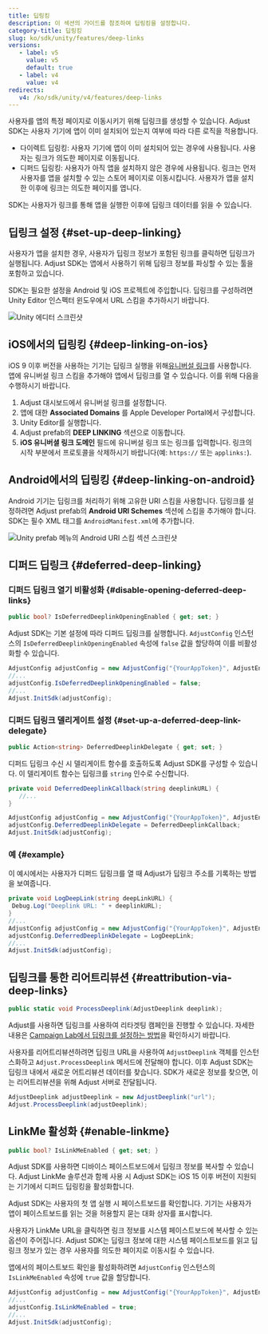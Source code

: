 ```yaml
---
title: 딥링킹
description: 이 섹션의 가이드를 참조하여 딥링킹을 설정합니다.
category-title: 딥링킹
slug: ko/sdk/unity/features/deep-links
versions:
   - label: v5
     value: v5
     default: true
   - label: v4
     value: v4
redirects:
   v4: /ko/sdk/unity/v4/features/deep-links
---
```


사용자를 앱의 특정 페이지로 이동시키기 위해 딥링크를 생성할 수 있습니다. Adjust SDK는 사용자 기기에 앱이 이미 설치되어 있는지 여부에 따라 다른 로직을 적용합니다.

- 다이렉트 딥링킹: 사용자 기기에 앱이 이미 설치되어 있는 경우에 사용됩니다. 사용자는 링크가 의도한 페이지로 이동됩니다.
- 디퍼드 딥링킹: 사용자가 아직 앱을 설치하지 않은 경우에 사용됩니다. 링크는 먼저 사용자를 앱을 설치할 수 있는 스토어 페이지로 이동시킵니다. 사용자가 앱을 설치한 이후에 링크는 의도한 페이지를 엽니다.

SDK는 사용자가 링크를 통해 앱을 실행한 이후에 딥링크 데이터를 읽을 수 있습니다.

## 딥링크 설정 {#set-up-deep-linking}

사용자가 앱을 설치한 경우, 사용자가 딥링크 정보가 포함된 링크를 클릭하면 딥링크가 실행됩니다. Adjust SDK는 앱에서 사용하기 위해 딥링크 정보를 파싱할 수 있는 툴을 포함하고 있습니다.

SDK는 필요한 설정을 Android 및 iOS 프로젝트에 주입합니다. 딥링크를 구성하려면 Unity Editor 인스펙터 윈도우에서 URL 스킴을 추가하시기 바랍니다.

![Unity 에디터 스크린샷](@images/unity/deep-links/1-editor.png)

## iOS에서의 딥링킹 {#deep-linking-on-ios}

iOS 9 이후 버전을 사용하는 기기는 딥링크 실행을 위해[유니버설 링크](https://developer.apple.com/library/ios/documentation/General/Conceptual/AppSearch/UniversalLinks.html)를 사용합니다. 앱에 유니버설 링크 스킴을 추가해야 앱에서 딥링크를 열 수 있습니다. 이를 위해 다음을 수행하시기 바랍니다.

1. Adjust 대시보드에서 유니버설 링크를 설정합니다.
2. 앱에 대한 **Associated Domains** 를 Apple Developer Portal에서 구성합니다.
3. Unity Editor를 실행합니다.
4. Adjust prefab의 **DEEP LINKING** 섹션으로 이동합니다.
5. **iOS 유니버셜 링크 도메인** 필드에 유니버설 링크 또는 링크를 입력합니다. 링크의 시작 부분에서 프로토콜을 삭제하시기 바랍니다\(예: `https://` 또는 `applinks:`\).

## Android에서의 딥링킹 {#deep-linking-on-android}

Android 기기는 딥링크를 처리하기 위해 고유한 URI 스킴을 사용합니다. 딥링크를 설정하려면 Adjust prefab의 **Android URI Schemes** 섹션에 스킴을 추가해야 합니다. SDK는 필수 XML 태그를 `AndroidManifest.xml`에 추가합니다.

![Unity prefab 메뉴의 Android URI 스킴 섹션 스크린샷](@images/unity/deep-links/2-uri-schemes.png)

## 디퍼드 딥링크 {#deferred-deep-linking}

### 디퍼드 딥링크 열기 비활성화 {#disable-opening-deferred-deep-links}

<CodeBlock title="속성 선언">

```cs
public bool? IsDeferredDeeplinkOpeningEnabled { get; set; }
```

</CodeBlock>

Adjust SDK는 기본 설정에 따라 디퍼드 딥링크를 실행합니다. `AdjustConfig` 인스턴스의 `IsDeferredDeeplinkOpeningEnabled` 속성에 `false` 값을 할당하여 이를 비활성화할 수 있습니다.

```cs
AdjustConfig adjustConfig = new AdjustConfig("{YourAppToken}", AdjustEnvironment.Sandbox);
//...
adjustConfig.IsDeferredDeeplinkOpeningEnabled = false;
//...
Adjust.InitSdk(adjustConfig);
```

### 디퍼드 딥링크 델리게이트 설정 {#set-up-a-deferred-deep-link-delegate}

<CodeBlock title="속성 선언">

```cs
public Action<string> DeferredDeeplinkDelegate { get; set; }
```

</CodeBlock>

디퍼드 딥링크 수신 시 델리게이트 함수를 호출하도록 Adjust SDK를 구성할 수 있습니다. 이 델리게이트 함수는 딥링크를 `string` 인수로 수신합니다.

```cs
private void DeferredDeeplinkCallback(string deeplinkURL) {
   //...
}

AdjustConfig adjustConfig = new AdjustConfig("{YourAppToken}", AdjustEnvironment.Sandbox);
adjustConfig.DeferredDeeplinkDelegate = DeferredDeeplinkCallback;
Adjust.InitSdk(adjustConfig);
```

### 예 {#example}

이 예시에서는 사용자가 디퍼드 딥링크를 열 때 Adjust가 딥링크 주소를 기록하는 방법을 보여줍니다.

```cs
private void LogDeepLink(string deepLinkURL) {
 Debug.Log("Deeplink URL: " + deeplinkURL);
}
//...
AdjustConfig adjustConfig = new AdjustConfig("{YourAppToken}", AdjustEnvironment.Sandbox);
adjustConfig.DeferredDeeplinkDelegate = LogDeepLink;
//...
Adjust.InitSdk(adjustConfig);
```

## 딥링크를 통한 리어트리뷰션 {#reattribution-via-deep-links}

<CodeBlock title="메서드 서명">

```cs
public static void ProcessDeeplink(AdjustDeeplink deeplink);
```

</CodeBlock>

Adjust를 사용하면 딥링크를 사용하여 리타겟팅 캠페인을 진행할 수 있습니다. 자세한 내용은 [Campaign Lab에서 딥링크를 설정하는 방법](https://help.adjust.com/ko/article/deep-links)을 확인하시기 바랍니다.

사용자를 리어트리뷰션하려면 딥링크 URL을 사용하여 `AdjustDeeplink` 객체를 인스턴스화하고 `Adjust.ProcessDeeplink` 메서드에 전달해야 합니다. 이후 Adjust SDK는 딥링크 내에서 새로운 어트리뷰션 데이터를 찾습니다. SDK가 새로운 정보를 찾으면, 이는 리어트리뷰션을 위해 Adjust 서버로 전달됩니다.

```cs
AdjustDeeplink adjustDeeplink = new AdjustDeeplink("url");
Adjust.ProcessDeeplink(adjustDeeplink);
```

## LinkMe 활성화 {#enable-linkme}

<CodeBlock title="메서드 서명">

```cs
public bool? IsLinkMeEnabled { get; set; }
```

</CodeBlock>

Adjust SDK를 사용하면 디바이스 페이스트보드에서 딥링크 정보를 복사할 수 있습니다. Adjust LinkMe 솔루션과 함께 사용 시 Adjust SDK는 iOS 15 이후 버전이 지원되는 기기에서 디퍼드 딥링킹을 활성화합니다.

<Callout type="important">

Adjust SDK는 사용자의 첫 앱 실행 시 페이스트보드를 확인합니다. 기기는 사용자가 앱이 페이스트보드를 읽는 것을 허용할지 묻는 대화 상자를 표시합니다.

</Callout>

사용자가 LinkMe URL을 클릭하면 링크 정보를 시스템 페이스트보드에 복사할 수 있는 옵션이 주어집니다. Adjust SDK는 딥링크 정보에 대한 시스템 페이스트보드를 읽고 딥링크 정보가 있는 경우 사용자를 의도한 페이지로 이동시킬 수 있습니다.

앱에서의 페이스트보드 확인을 활성화하려면 `AdjustConfig` 인스턴스의 `IsLinkMeEnabled` 속성에 `true` 값을 할당합니다.

```cs
AdjustConfig adjustConfig = new AdjustConfig("{YourAppToken}", AdjustEnvironment.Sandbox, true);
//...
adjustConfig.IsLinkMeEnabled = true;
//...
Adjust.InitSdk(adjustConfig);
```
